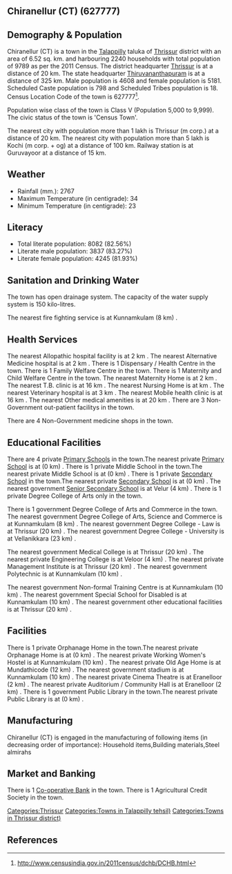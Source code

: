 {{Infobox settlement
| name=Chiranellur (CT)
| native_name=
| native_name_lang=
| other_name=
| nickname=
| settlement_type=Town
| image_skyline=
| image_alt=
| image_caption=
| pushpin_map=India Kerala
| pushpin_label_position=right
| pushpin_map_alt=
| pushpin_map_caption=Location in Kerala, India
| latd=
| latm=
| lats=
| latNS=
| longd=
| longm=
| longs=
| longEW=
| coordinates_display=inline,title
| subdivision_type=Country
| subdivision_name={{flag|India}}
| subdivision_type1=[[States and territories of India|State]]
| subdivision_name1=Kerala 
| subdivision_type2=[[List of districts of India|District]]
| subdivision_name2=Thrissur
| subdivision_type3=Tahsil
| subdivision_name3=Talappilly
| website=
| established_title=<!-- Established -->
| established_date=
| founder=
| named_for=
| government_type=
| governing_body=
| unit_pref=Metric
| area_footnotes=
| area_rank=
| area_total_km2=6.52
| elevation_footnotes=
| elevation_m=
| population_total=9789
| population_as_of=2011
| population_rank=
| population_density_km2=1501
| population_demonym=
| population_footnotes=
| demographics_type1=Languages=
| demographics1_title1=Official=
| demographics1_info1=[[Malayalam language|Malayalam]]
| timezone1=[[Indian Standard Time|IST]]
| utc_offset1==+5:30
| postal_code_type=[[Postal Index Number|PIN]]
| postal_code=
| area_code_type=Telephone code
| area_code=
| registration_plate=
| blank1_name_sec1=Nearest city
| blank1_info_sec1=[[Thrissur (m corp.)]]
| blank2_name_sec1=[[Human sex ratio|Sex ratio]]
| blank2_info_sec1=1124
| blank3_name_sec1=Literacy
| blank3_info_sec1=82.56%
| blank1_name_sec2=[[2011 Census of India|2011 census]] code
| blank1_info_sec2=627777
| footnotes=
}}

== Chiranellur (CT) (627777) ==

== Demography & Population ==

Chiranellur (CT) is a town in the [[Talappilly]] taluka of [[Thrissur]] district with an area of 6.52 sq. km. and harbouring 2240 households with total population of 9789 as per the 2011 Census. The district headquarter [[Thrissur]] is at a distance of 20 km. The state headquarter [[Thiruvananthapuram]] is at a distance of 325 km. Male population is 4608 and female population is 5181. Scheduled Caste population is 798 and Scheduled Tribes population is 18. Census Location Code of the town is 627777<ref>http://www.censusindia.gov.in/2011census/dchb/DCHB.html</ref>.

Population wise class of the town is Class V (Population 5,000 to 9,999).
The civic status of the town is 'Census Town'.

The nearest city with population more than 1 lakh is Thrissur (m corp.) at a distance of 20 km. The nearest city with population more than 5 lakh is Kochi (m corp. + og)  at a distance of 100 km. Railway station is at Guruvayoor at a distance of 15 km.


== Weather ==  
* Rainfall (mm.): 2767 
* Maximum Temperature (in centigrade): 34
* Minimum Temperature (in centigrade): 23


== Literacy ==  
* Total literate population: 8082 (82.56%)
* Literate male population: 3837 (83.27%)
* Literate female population: 4245 (81.93%)


== Sanitation and Drinking Water ==  
The town has open drainage system.
The capacity of the water supply system is 150 kilo-litres.

The nearest fire fighting service is at Kunnamkulam (8 km) .


== Health Services ==
The nearest Allopathic hospital facility is at 2 km .
The nearest Alternative Medicine hospital is at 2 km .
There is 1 Dispensary / Health Centre in the town.
There is 1 Family Welfare Centre in the town.
There is 1 Maternity and Child Welfare Centre in the town.
The nearest Maternity Home is at 2 km .
The nearest T.B. clinic is at 16 km .
The nearest Nursing Home is at  km .
The nearest Veterinary hospital is at 3 km .
The nearest Mobile health clinic is at 16 km .
The nearest Other medical amenities is at 20 km .
There are 3 Non-Government out-patient facilitys in the town.


There are 4 Non-Government medicine shops in the town.


== Educational Facilities ==
There are 4 private [[Primary School]]s in the town.The nearest private [[Primary School]] is at  (0 km) .
There is 1 private Middle School in the town.The nearest private Middle School is at  (0 km) .
There is 1 private [[Secondary School]] in the town.The nearest private [[Secondary School]] is at  (0 km) .
The nearest government [[Senior Secondary School]] is at Velur (4 km) .
There is 1 private Degree College of Arts only in the town. 
 
 
 
There is 1 government Degree College of Arts and Commerce in the town. 
The nearest government Degree College of Arts, Science and Commerce is at Kunnamkulam (8 km) .
The nearest government Degree College - Law is at Thrissur (20 km) .
The nearest government Degree College - University is at Vellanikkara (23 km) .
 
The nearest government Medical College is at Thrissur (20 km) .
The nearest private Engineering College is at Veloor (4 km) .
The nearest private Management Institute is at Thrissur (20 km) .
The nearest government Polytechnic is at Kunnamkulam (10 km) .
 
The nearest government Non-formal Training Centre is at Kunnamkulam (10 km) .
The nearest government Special School for Disabled is at Kunnamkulam (10 km) .
The nearest government other educational facilities is at Thrissur (20 km) .


== Facilities ==
There is 1 private Orphanage Home in the town.The nearest private Orphanage Home is at  (0 km) .
The nearest private Working Women's Hostel is at Kunnamkulam (10 km) .
The nearest private Old Age Home is at Mundathicode (12 km) .
The nearest government stadium is at Kunnamkulam (10 km) .
The nearest private Cinema Theatre is at Eranelloor (2 km) .
The nearest private Auditorium / Community Hall is at Eranelloor (2 km) .
There is 1 government Public Library in the town.The nearest private Public Library is at  (0 km) .


== Manufacturing ==
Chiranellur (CT) is engaged in the manufacturing of following items (in decreasing order of importance): Household items,Building materials,Steel almirahs


== Market and Banking ==


There is 1 [[Co-operative Bank]] in the town.
There is 1 Agricultural Credit Society in the town.



[[Categories:Thrissur]]
[[Categories:Towns in Talappilly tehsil)]]
[[Categories:Towns in Thrissur district)]]


== References ==
{{Reflist}}


